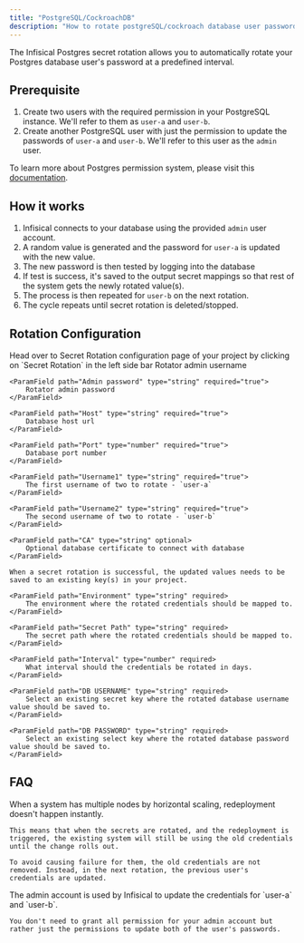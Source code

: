 ```yaml
---
title: "PostgreSQL/CockroachDB"
description: "How to rotate postgreSQL/cockroach database user passwords"
---
```


The Infisical Postgres secret rotation allows you to automatically rotate your Postgres database user's password at a predefined interval.


## Prerequisite

1. Create two users with the required permission in your PostgreSQL instance. We'll refer to them as `user-a` and `user-b`.
2. Create another PostgreSQL user with just the permission to update the passwords of `user-a` and `user-b`. We'll refer to this user as the `admin` user.

To learn more about Postgres permission system, please visit this [documentation](https://www.postgresql.org/docs/9.1/sql-grant.html).


## How it works 

1. Infisical connects to your database using the provided `admin` user account.
2. A random value is generated and the password for `user-a` is updated with the new value.
3. The new password is then tested by logging into the database
4. If test is success, it's saved to the output secret mappings so that rest of the system gets the newly rotated value(s).
5. The process is then repeated for `user-b` on the next rotation.
6. The cycle repeats until secret rotation is deleted/stopped.

## Rotation Configuration

<Steps>
  <Step title="Open Secret Rotation Page">
	Head over to Secret Rotation configuration page of your project by clicking on `Secret Rotation` in the left side bar 
  </Step>
  <Step title="Click on PostgresSQL card" />

  <Step title="Provide the inputs">
	<ParamField path="Admin Username" type="string" required="true">
		Rotator admin username
	</ParamField>

	<ParamField path="Admin password" type="string" required="true">
		Rotator admin password
	</ParamField>

	<ParamField path="Host" type="string" required="true">
		Database host url
	</ParamField>

	<ParamField path="Port" type="number" required="true">
		Database port number
	</ParamField>

	<ParamField path="Username1" type="string" required="true">
		The first username of two to rotate - `user-a`
	</ParamField>

	<ParamField path="Username2" type="string" required="true">
		The second username of two to rotate - `user-b`
	</ParamField>
 
	<ParamField path="CA" type="string" optional>
		Optional database certificate to connect with database
	</ParamField>
  </Step>
  <Step title="Configure the output secret mapping">

  	When a secret rotation is successful, the updated values needs to be saved to an existing key(s) in your project. 

	<ParamField path="Environment" type="string" required>
		The environment where the rotated credentials should be mapped to.
	</ParamField>

	<ParamField path="Secret Path" type="string" required>
		The secret path where the rotated credentials should be mapped to.
	</ParamField>

	<ParamField path="Interval" type="number" required>
		What interval should the credentials be rotated in days.
	</ParamField>

	<ParamField path="DB USERNAME" type="string" required>
		Select an existing secret key where the rotated database username value should be saved to.
	</ParamField>

	<ParamField path="DB PASSWORD" type="string" required>
		Select an existing select key where the rotated database password value should be saved to.
	</ParamField>
  </Step>
</Steps>

## FAQ

<AccordionGroup>
  <Accordion title="Why can't we delete the other user when rotating?">
  	When a system has multiple nodes by horizontal scaling, redeployment doesn't happen instantly.

	This means that when the secrets are rotated, and the redeployment is triggered, the existing system will still be using the old credentials until the change rolls out. 

	To avoid causing failure for them, the old credentials are not removed. Instead, in the next rotation, the previous user's credentials are updated.
  </Accordion>
  <Accordion title="Why do you need root user account?">
	The admin account is used by Infisical to update the credentials for `user-a` and `user-b`. 

	You don't need to grant all permission for your admin account but rather just the permissions to update both of the user's passwords.
  </Accordion>
</AccordionGroup>
